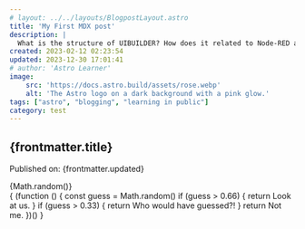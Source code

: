 ```yaml
---
# layout: ../../layouts/BlogpostLayout.astro 
title: 'My First MDX post'
description: |
  What is the structure of UIBUILDER? How does it related to Node-RED and the browser?
created: 2023-02-12 02:23:54
updated: 2023-12-30 17:01:41
# author: 'Astro Learner'
image:
    src: 'https://docs.astro.build/assets/rose.webp'
    alt: 'The Astro logo on a dark background with a pink glow.'
tags: ["astro", "blogging", "learning in public"]
category: test
---
```


## {frontmatter.title}

Published on: {frontmatter.updated}

<Greeting />

<article>
  <DataList data={frontmatter.tags} />
  
  {frontmatter.tags}
  
  { (function() {
    console.log(frontmatter.tags)
  })()}
</article>

<article>
  <RedText>{Math.random()}</RedText>
</article>

<article>
  { (function () { 
    const guess = Math.random()
    if (guess > 0.66) {
      return <span style={{color: 'tomato'}}>Look at us.</span>
    }
    if (guess > 0.33) {
      return <span style={{color: 'violet'}}>Who would have guessed?!</span>
    }
    return <span style={{color: 'goldenrod'}}>Not me.</span>
  })() } 
</article>


